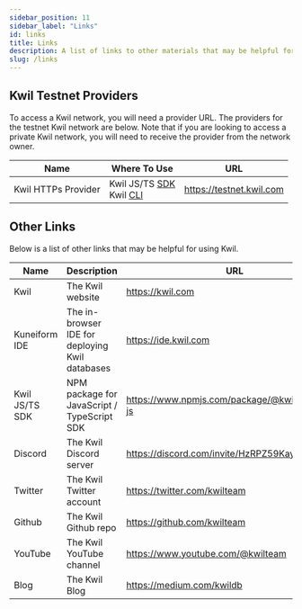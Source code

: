 ```yaml
---
sidebar_position: 11
sidebar_label: "Links"
id: links
title: Links
description: A list of links to other materials that may be helpful for building with Kwil.
slug: /links
---
```


## Kwil Testnet Providers

To access a Kwil network, you will need a provider URL. The providers for the testnet Kwil network are below. Note that if you are looking to access a private Kwil network, you will need to receive the provider from the network owner.

| Name | Where To Use | URL |
| ---- | ------------ | --- |
| Kwil HTTPs Provider | Kwil JS/TS [SDK](/docs/sdks/js-ts/overview) <br/> Kwil [CLI](/docs/category/cli) | https://testnet.kwil.com |

## Other Links

Below is a list of other links that may be helpful for using Kwil.

| Name | Description | URL |
| ---- | ----------- | --- |
| Kwil | The Kwil website | https://kwil.com |
| Kuneiform IDE | The in-browser IDE for deploying Kwil databases | https://ide.kwil.com |
| Kwil JS/TS SDK | NPM package for JavaScript / TypeScript SDK | https://www.npmjs.com/package/@kwilteam/kwil-js |
| Discord | The Kwil Discord server | https://discord.com/invite/HzRPZ59Kay |
| Twitter | The Kwil Twitter account | https://twitter.com/kwilteam |
| Github | The Kwil Github repo | https://github.com/kwilteam |
| YouTube | The Kwil YouTube channel | https://www.youtube.com/@kwilteam |
| Blog | The Kwil Blog | https://medium.com/kwildb |